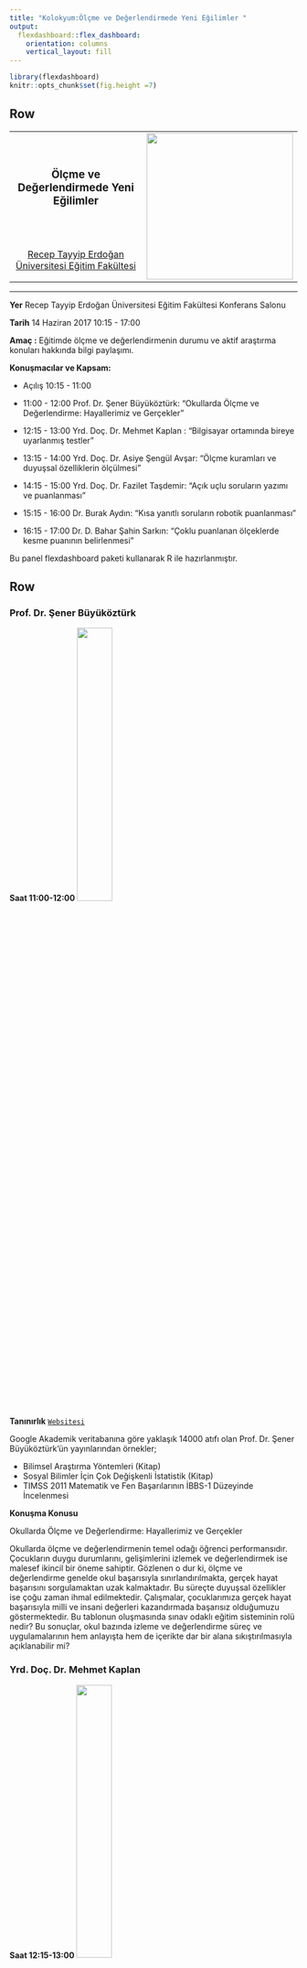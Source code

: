 ```yaml
---
title: "Kolokyum:Ölçme ve Değerlendirmede Yeni Eğilimler "
output: 
  flexdashboard::flex_dashboard:
    orientation: columns
    vertical_layout: fill
---
```


```r
library(flexdashboard)
knitr::opts_chunk$set(fig.height =7)
```


Row
-------------------------------------
    
<table style="width:100%">
<tr>
  <td><center><h3>
  **Ölçme ve Değerlendirmede Yeni Eğilimler**
  </h3></center></td>
  <td rowspan="2">
  <img src="img/logo.png" style="width:256px"></img>
  </td>
</tr>
<tr><td><center><a
  title="RTE University"
  href="mailto:burak2358@gmail.com?Subject=Kolokyum17"
  target="_top">
  Recep Tayyip Erdoğan Üniversitesi Eğitim Fakültesi 
  </a></center></td>
</tr>
</table> 

<hr>

**Yer** Recep Tayyip Erdoğan Üniversitesi Eğitim Fakültesi Konferans Salonu

**Tarih** 14 Haziran 2017 10:15 - 17:00

**Amaç :**  Eğitimde ölçme ve değerlendirmenin durumu ve aktif araştırma konuları hakkında bilgi paylaşımı.

**Konuşmacılar ve Kapsam:** 

- Açılış 10:15 - 11:00

- 11:00 - 12:00 Prof. Dr. Şener Büyüköztürk: 
"Okullarda Ölçme ve Değerlendirme: Hayallerimiz ve Gerçekler"

- 12:15 - 13:00  Yrd. Doç. Dr. Mehmet Kaplan :
"Bilgisayar ortamında bireye uyarlanmış testler"

- 13:15 - 14:00  Yrd. Doç. Dr. Asiye Şengül Avşar:
"Ölçme kuramları ve duyuşsal özelliklerin ölçülmesi"

- 14:15 - 15:00  Yrd. Doç. Dr. Fazilet Taşdemir:
"Açık uçlu soruların yazımı ve puanlanması" 

- 15:15 - 16:00 Dr. Burak Aydın:
"Kısa yanıtlı soruların robotik puanlanması"

- 16:15 - 17:00 Dr. D. Bahar Şahin Sarkın:
"Çoklu puanlanan ölçeklerde kesme puanının belirlenmesi"

Bu panel flexdashboard paketi kullanarak R ile hazırlanmıştır.

   
Row 
-------------------------------------
### **Prof. Dr. Şener Büyüköztürk** {data-height=800}
**Saat 11:00-12:00 **
<img src="img/buyukoz.png" style="width:35%"></img>

**Tanınırlık**
[`Websitesi`](http://senerbuyukozturk.com.tr)

Google Akademik veritabanına göre yaklaşık 14000 atıfı olan Prof. Dr. Şener Büyüköztürk'ün yayınlarından örnekler;

- Bilimsel Araştırma Yöntemleri (Kitap)
- Sosyal Bilimler İçin Çok Değişkenli İstatistik (Kitap)
- TIMSS 2011 Matematik ve Fen Başarılarının İBBS-1 Düzeyinde İncelenmesi


**Konuşma Konusu**

Okullarda Ölçme ve Değerlendirme: Hayallerimiz ve Gerçekler

Okullarda ölçme ve değerlendirmenin temel odağı öğrenci performansıdır. Çocukların duygu durumlarını, gelişimlerini izlemek ve değerlendirmek ise malesef ikincil bir öneme sahiptir. Gözlenen o dur ki, ölçme ve değerlendirme genelde okul başarısıyla sınırlandırılmakta, gerçek hayat başarısını sorgulamaktan uzak kalmaktadır. Bu süreçte duyuşsal özellikler ise çoğu zaman ihmal edilmektedir. Çalışmalar, çocuklarımıza gerçek hayat başarısıyla milli ve insani değerleri kazandırmada başarısız olduğumuzu göstermektedir. Bu tablonun oluşmasında sınav odaklı eğitim sisteminin rolü nedir? Bu sonuçlar, okul bazında izleme ve değerlendirme süreç ve uygulamalarının hem anlayışta hem de içerikte dar bir alana sıkıştırılmasıyla açıklanabilir mi? 

### **Yrd. Doç. Dr. Mehmet Kaplan** {data-height=800}
**Saat 12:15-13:00**
<img src="img/kaplan.png" style="width:35%"></img>

**Tanınırlık**
[`Websitesi`](http://www.mhmtkpln.com/)

Şu an ÖSYM'de görev yapan Rutgers doktoralı Mehmet hocamızın yayın başlıkları

- Bilişsel tanı uygulamaları
- Nitelikli soru yazımı
- Bireye uyarlanmış sınavlar


**Konuşma Konusu**

Bilgisayar ortamında bireye uyarlanmış testler (BOBUT), teknolojinin de gelişmesiyle birlikte eğitimde ve psikolojide ölçme ve değerlendirme alanında kullanımı hızla artmıştır. BOBUT'un en önemli avantajlarından biri, bireylerin bir konudaki yetenek seviyeleri hakkında daha kısa test uzunluğu ile daha kesin ölçmeye olanak sağlamasıdır. Bu konuşmada BOBUT'un bileşenleri, kağıt-kalem testlerle avantajlarının karşılaştırılması ve olası yeni araştırma konuları hakkında kısa bir özet verilecektir.

### **Yrd. Doç. Dr. Asiye Şengül Avşar** {data-height=800}
**Saat 13:15-14:00**
<img src="img/asiye.png" style="width:35%"></img>

**Tanınırlık**
[`Websitesi`](http://rteueod.wixsite.com/rteueod)


**Konuşma Konusu**

Eğitimde ve psikolojide bireyler hakkında önemli kararlar vermede kullanılan ölçme araçlarının psikometrik özelliklerinin araştırılması, ölçme ve değerlendirme uygulamalarında çok önemli bir yere sahiptir. Ölçme araçlarının psikometrik özellikleri çeşitli ölçme kuramlarına göre belirlenmektedir. Bu konuşmada ölçme kuramları tanıtılacak ve duyuşsal özelliklerin ölçülmesi üzerinde durulacaktır.


Row 
-------------------------------------

### **Yrd. Doç. Dr.Fazilet Taşdemir** {data-height=800}
**Saat 14:15 - 15:00**
<img src="img/fazilet.png" style="width:35%"></img>

**Tanınırlık**
[`Websitesi`](https://egitimetkinlikleri.wordpress.com/bolumlerimizden/egitim-bilimleri-bolumunden/fazilet-tasdemir/)


**Konuşma Konusu**

Üst düzey zihinsel becerilerin ortaya çıkarılması amacı ile kullanılan açık uçlu soruların kazanımlara uygun yazımı, soruların dereceli puanlama anahtarı (Rubrik) geliştirerek puanlanması, objektif ölçmeler için ölçme aracından ve ölçmeciden kaynaklanan hataların azaltılması ile ilgili bir paylaşımda bulunulacaktır.



### **Dr. Burak Aydın** {data-height=800}
**Saat 15:15- 16:00**
<img src="img/aydin.png" style="width:35%"></img>

**Tanınırlık**
[`Websitesi`](https://www.aydinburak.net/)

**Konuşma Konusu**

Üst düzey davranışların ölçmesinin gerektiği durumlarda; kısa yanıtlı soruların etkin bir şekilde kullanılabilmesi, çoktan seçmeli sorularla üst düzey becerileri ölçmede karşılaşılan zorluklar ya da olanaksızlıkları aşmada yardımcı olabilir. Ancak özellikle geniş ölçekli sınavlarda üst düzey becerileri ölçmek için kullanılabilecek kısa yanıtlı soruların önemli bir sınırlılığı bulunmaktadır. Bu sınırlılık; kısa yanıtlı sınavların sorularına verilen yanıtların puanlanmasının uzman kişiler tarafından yapıldığında zaman ve emek bakımından ekonomik olmamasıdır. Söz konusu olan bu sınırlılık; kısa yanıtlı testlerin sorularının yanıt kümesinin sınırlı olması özelliğine dayalı olarak, sorularının puanlanmasında teknolojik gelişmelerin kullanılmasıyla ortadan kaldırılabilir. 


### **Dr. D. Bahar Şahin Sarkın** {data-height=800}
**Saat 16:15- 17:00**
<img src="img/dondu.png" style="width:35%"></img>

**Tanınırlık**
[`Websitesi`](http://aves.erdogan.edu.tr/bahar.sahin/)

**Konuşma Konusu**

Çoklu puanlanan ölçeklerde kesme puanının belirlenmesi :Bireylerin çoklu puanlanan ölçeğin tepki düzeylerine göre sınıflandırılması ve yapılan sınıflandırmaların doğruluğunun sınanmaması tartışma konusu olarak belirlenmiştir. Farklı yöntemlerle ölçeklerin kesme puanı belirlenerek bireyleri sınıflandırma konusunda farklı bir bakış açısı sunulmaya çalışılacaktır.


